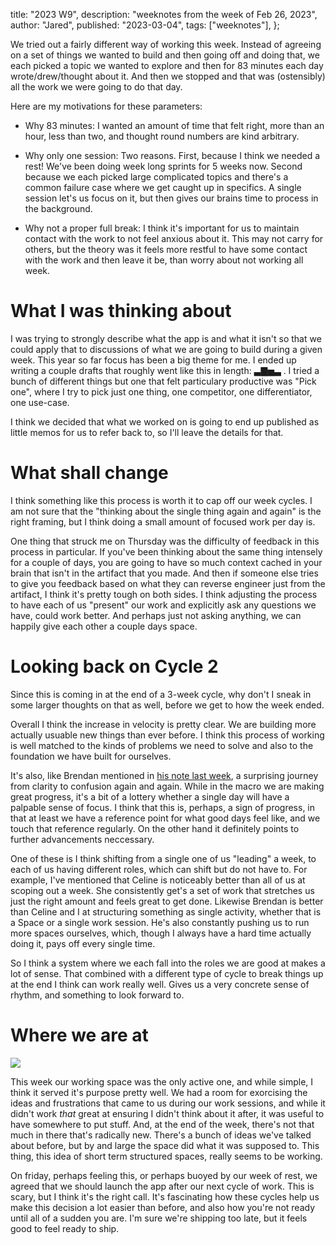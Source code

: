   title: "2023 W9",
  description: "weeknotes from the week of Feb 26, 2023",
  author: "Jared",
  published: "2023-03-04",
  tags: ["weeknotes"],
};

We tried out a fairly different way of working this week. Instead of agreeing on
a set of things we wanted to build and then going off and doing that, we each
picked a topic we wanted to explore and then for 83 minutes each day
wrote/drew/thought about it. And then we stopped and that was (ostensibly) all
the work we were going to do that day.

Here are my motivations for these parameters:

- Why 83 minutes: I wanted an amount of time that felt right, more than an hour,
  less than two, and thought round numbers are kind arbitrary.

- Why only one session: Two reasons. First, because I think we needed a rest!
  We've been doing week long sprints for 5 weeks now. Second because we each
  picked large complicated topics and there's a common failure case where we get
  caught up in specifics. A single session let's us focus on it, but then gives
  our brains time to process in the background.

- Why not a proper full break: I think it's important for us to maintain contact
  with the work to not feel anxious about it. This may not carry for
  others, but the theory was it feels more restful to have some contact with
  the work and then leave it be, than worry about not working all week.

# What I was thinking about

I was trying to strongly describe what the app is and what it isn't so that we
could apply that to discussions of what we are going to build during a given
week. This year so far focus has been a big theme for me. I ended up writing a
couple drafts that roughly went like this in length: ▃▇▅▃ . I tried a bunch of
different things but one that felt particulary productive was "Pick one", where
I try to pick just one thing, one competitor, one differentiator, one use-case.

I think we decided that what we worked on is going to end up published as little
memos for us to refer back to, so I'll leave the details for that.

# What shall change

I think something like this process is worth it to cap off our week cycles. I
am not sure that the "thinking about the single thing again and again" is the
right framing, but I think doing a small amount of focused work per day is.

One thing that struck me on Thursday was the difficulty of feedback in this
process in particular. If you've been thinking about the same thing intensely
for a couple of days, you are going to have so much context cached in your brain
that isn't in the artifact that you made. And then if someone else tries to
give you feedback based on what they can reverse engineer just from the
artifact, I think it's pretty tough on both sides. I think adjusting the process
to have each of us "present" our work and explicitly ask any questions we have,
could work better. And perhaps just not asking anything, we can happily give
each other a couple days space.

# Looking back on Cycle 2

Since this is coming in at the end of a 3-week cycle, why don't I sneak in some
larger thoughts on that as well, before we get to how the week ended.

Overall I think the increase in velocity is pretty clear. We are building more
actually usuable new things than ever before. I think this process of working is
well matched to the kinds of problems we need to solve and also to the
foundation we have built for ourselves.

It's also, like Brendan mentioned in [his note last week](./2023-week8), a
surprising journey from clarity to confusion again and again. While in the
macro we are making great progress, it's a bit of a lottery whether a single day
will have a palpable sense of focus. I think that this is, perhaps, a sign of
progress, in that at least we have a reference point for what good days feel
like, and we touch that reference regularly. On the other hand it definitely
points to further advancements neccessary.

One of these is I think shifting from a single one of us "leading" a week, to
each of us having different roles, which can shift but do not have to. For
example, I've mentioned that Celine is noticeably better than all of us at
scoping out a week. She consistently get's a set of work that stretches us just
the right amount and feels great to get done. Likewise Brendan is better than
Celine and I at structuring something as single activity, whether that is a
Space or a single work session. He's also constantly pushing us to run more
spaces ourselves, which, though I always have a hard time actually doing it,
pays off every single time.

So I think a system where we each fall into the roles we are good at makes a lot
of sense. That combined with a different type of cycle to break things up at
the end I think can work really well. Gives us a very concrete sense of rhythm,
and something to look forward to.

# Where we are at

![](/images/Hyperlink-2023-W9.png)

This week our working space was the only active one, and while simple, I think
it served it's purpose pretty well. We had a room for exorcising the ideas and
frustrations that came to us during our work sessions, and while it didn't work
_that_ great at ensuring I didn't think about it after, it was useful to have
somewhere to put stuff. And, at the end of the week, there's not that much in
there that's radically new. There's a bunch of ideas we've talked about before,
but by and large the space did what it was supposed to. This thing, this idea of
short term structured spaces, really seems to be working.

On friday, perhaps feeling this, or perhaps buoyed by our week of rest, we
agreed that we should launch the app after our next cycle of work. This is
scary, but I think it's the right call. It's fascinating how these cycles help
us make this decision a lot easier than before, and also how you're not ready
until all of a sudden you are. I'm sure we're shipping too late, but it feels
good to feel ready to ship.
